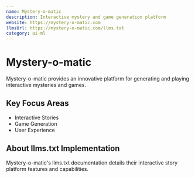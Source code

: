 ```yaml
---
name: Mystery-o-matic
description: Interactive mystery and game generation platform
website: https://mystery-o-matic.com
llmsUrl: https://mystery-o-matic.com/llms.txt
category: ai-ml
---
```


# Mystery-o-matic

Mystery-o-matic provides an innovative platform for generating and playing interactive mysteries and games.

## Key Focus Areas

- Interactive Stories
- Game Generation
- User Experience

## About llms.txt Implementation

Mystery-o-matic's llms.txt documentation details their interactive story platform features and capabilities.
